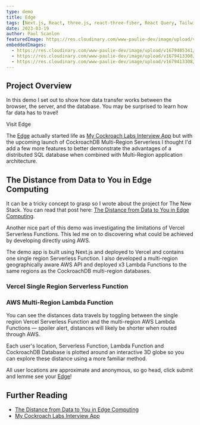 ```yaml
---
type: demo
title: Edge
tags: [Next.js, React, three.js, react-three-fiber, React Query, Tailwind, NextAuth, pg-promise, CockroachDB]
date: 2023-03-19
author: Paul Scanlon
featuredImage: https://res.cloudinary.com/www-paulie-dev/image/upload/v1679390489/paulie.dev/2023/03/edge-demo-featured-image.jpg
embeddedImages:
  - https://res.cloudinary.com/www-paulie-dev/image/upload/v1679405341/paulie.dev/2023/03/edge-demo-full-screen_qd4o9u.jpg
  - https://res.cloudinary.com/www-paulie-dev/image/upload/v1679413308/paulie.dev/2023/03/edge-demo-serverless_nvhedb.jpg
  - https://res.cloudinary.com/www-paulie-dev/image/upload/v1679413308/paulie.dev/2023/03/edge-demo-lambda_ptykp6.jpg
---
```


## Project Overview

In this demo I set out to show how data transfer works between the browser, the server, and the database. You may be
surprised to learn how far data has to travel!

<MarkdownCtaLink href="https://cockroachdb-edge-locations.vercel.app/">Visit Edge</MarkdownCtaLink>

The [Edge](https://cockroachdb-edge-locations.vercel.app/) actually started life as
[My Cockroach Labs Interview App](/posts/2023/02/cockroachlabs-interview-app/) but with the upcoming launch of
CockroachDB Multi-Region Serverless I thought I'd add a few more features to better demonstrate the advantages of a
distributed SQL database when combined with Multi-Region application architecture.

## The Distance from Data to You in Edge Computing

It can be a tricky concept to grasp so I wrote about the project for The New Stack. You can read that post here:
[The Distance from Data to You in Edge Computing](https://thenewstack.io/the-distance-from-data-to-you-in-edge-computing/).

<GatsbyImage alt="Edge - full screen globe" image={props.embedded.image1} />

Another nice part of this demo was investigating the limitations of Vercel Serverless Functions. This led me on to
discovering what could be achieved by developing directly using AWS.

The demo app is built using Next.js and deployed to Vercel and contains one single region Serverless Function. I also
developed a multi-region geographically aware AWS API and deployed x3 Lambda Functions to the same regions as the
CockroachDB multi-region databases.

### Vercel Single Region Serverless Function

<GatsbyImage alt="Vercel Single Region Serverless Function" image={props.embedded.image2} />

### AWS Multi-Region Lambda Function

<GatsbyImage alt="AWS Multi-Region Lambda Function" image={props.embedded.image3} />

You can see the distances data travels by toggling between the single region Vercel Serverless Function and the
multi-region AWS Lambda Functions — spoiler alert, distances will likely be shorter when routed through AWS.

Each user's location, Serverless Function, Lambda Function and CockroachDB Database is plotted around an interactive 3D
globe so you can explore these distance using a more familiar method.

All user locations are approximate and anonymous, so go head, click submit and lemme see your
[Edge](https://cockroachdb-edge-locations.vercel.app/)!

## Further Reading

- [The Distance from Data to You in Edge Computing](https://thenewstack.io/the-distance-from-data-to-you-in-edge-computing/)
- [My Cockroach Labs Interview App](/posts/2023/02/cockroachlabs-interview-app/)
